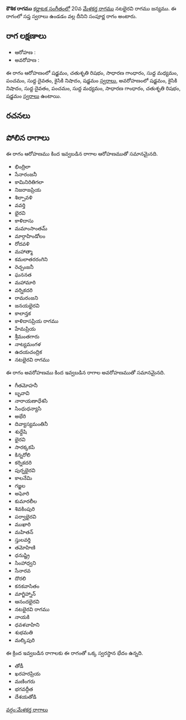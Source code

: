 {{Infobox ragam
	| name          	= కౌశిక
	| synonym	    	= 
	| mela          	= 
	| chakra        	= 
	| janaka        	= 
	| type          	= సంపూర్ణ
	| arohanam      	= {{svaraC|S|R2|G2|M1|P|D1|N2|S'}} 
	| avarohanam    	= {{svaraC|S'|N2|D1|P|M1|G2|R2|S}}
	| jeeva         	=
	| chhaya        	=
	| nyasa         	=
	| vishesha      	= 
	| equivalent  		= 
}}
{{కర్ణాటక సంగీత రాగాలు}}
'''కౌశిక రాగము''' [[కర్ణాటక సంగీతం]]లో 20వ [[మేళకర్త రాగము]] నటభైరవి రాగము జన్యము.  ఈ రాగంలో సప్త స్వరాలు ఉండడం వల్ల దీనిని సంపూర్ణ రాగం అంటారు.


==రాగ లక్షణాలు==


* ఆరోహణ : {{svaraC|S|R2|G2|M1|P|D1|N2|S'}} 
* అవరోహణ : {{svaraC|S'|N2|D1|P|M1|G2|R2|S}}

ఈ రాగం ఆరోహణంలో షడ్జమం, చతుశృతి రిషభం, సాధారణ గాంధారం, సుద్ద మధ్యమం, పంచమం, సుద్ద దైవతం, కైసికి నిషాదం, షడ్జమం [[స్వరాలు]], అవరోహణంలో షడ్జమం, కైసికి నిషాదం, సుద్ద దైవతం, పంచమం, సుద్ద మధ్యమం, సాధారణ గాంధారం, చతుశృతి రిషభం, షడ్జమం [[స్వరాలు]] ఉంటాయి.

==రచనలు==



==పోలిన రాగాలు==
ఈ రాగం ఆరోహణము కింద ఇవ్వబడిన రాగాల ఆరోహణముతో సమానమైనది.
* భింద్రిలా
* సేనారంజనీ
* కామినిరితిగలా
* నిజరాజప్రియ
* శిల్పావళి
* వవర్తి
* భైరవి
* కాళిదాసు
* మమాంసాంతమ్
* మార్గాహిండోలం
* రోదవళి
* మహాత్మా
* కమలాతరరంగిని
* రెచ్చంజనీ
* ఘననత
* మహామారి
* వర్నికదరి
* రామరంజని
* జనయభైరవి
* కాలాన్తక
* కాళిదాసప్రియ రాగము
* హేమప్రియ
* శ్రీమంతగారు
* నాట్యమంగళ
* ఉదయచంద్రిక
* నటభైరవి రాగము

ఈ రాగం అవరోహణము కింద ఇవ్వబడిన రాగాల అవరోహణముతో సమానమైనది.
* గీతమోహనీ
* బృవావి
* నారాయణాధేశసి
* సింధుధన్యాసి
* అభేరి
* దివ్యాస్యమంతినీ
* శుధ్దేషి
* భైరవి
* సారక్కకపి
* కిన్నరోలి
* కర్నికదరి
* పుర్నభైరవి
* కాలనేమి
* గజ్జల
* అఘోరి
* కుమారలీల
* శివకింపురి
* పర్వాభైరవి
* ముఖారి
* మహితన్
* స్తులవర్తి
* తమోహిణి
* ధనుష్ట్రి
* సింహాధ్వని
* సేనారవ
* దొరలి
* కనకవాసితం
* మాగ్జిహ్నాన్
* ఆనందభైరవి
* నటభైరవి రాగము
* నాయకి
* ధవళవాహిని
* శుభమతి
* మల్కిపురి

ఈ క్రింద ఇవ్వబడిన రాగాలకు ఈ రాగంతో ఒక్క స్వరస్థాన భేదం ఉన్నది.
* తోడీ
* ఖరహరప్రియ
* మణింగరు
* భగవద్గీత
* దేశయతోడి



[[వర్గం:మేళకర్త రాగాలు]]